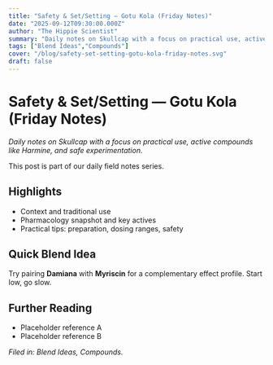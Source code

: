 ```yaml
---
title: "Safety & Set/Setting — Gotu Kola (Friday Notes)"
date: "2025-09-12T09:30:00.000Z"
author: "The Hippie Scientist"
summary: "Daily notes on Skullcap with a focus on practical use, active compounds like Harmine, and safe experimentation."
tags: ["Blend Ideas","Compounds"]
cover: "/blog/safety-set-setting-gotu-kola-friday-notes.svg"
draft: false
---
```



# Safety & Set/Setting — Gotu Kola (Friday Notes)

_Daily notes on Skullcap with a focus on practical use, active compounds like Harmine, and safe experimentation._

<Callout emoji="🌿">This post is part of our daily field notes series.</Callout>

## Highlights

- Context and traditional use
- Pharmacology snapshot and key actives
- Practical tips: preparation, dosing ranges, safety

## Quick Blend Idea

Try pairing **Damiana** with **Myriscin** for a complementary effect profile. Start low, go slow.

## Further Reading

- Placeholder reference A
- Placeholder reference B

*Filed in: Blend Ideas, Compounds.*
